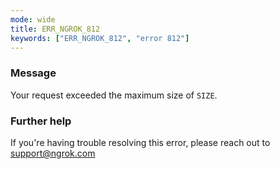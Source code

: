 ```yaml
---
mode: wide
title: ERR_NGROK_812
keywords: ["ERR_NGROK_812", "error 812"]
---
```



### Message

Your request exceeded the maximum size of `SIZE`.

<ErrorDetails />

### Further help

If you're having trouble resolving this error, please reach out to [support@ngrok.com](mailto:support@ngrok.com?subject=Help%20with%20ERR_NGROK_812)
